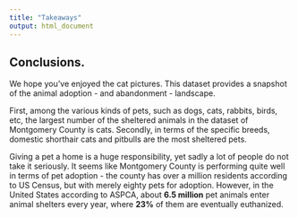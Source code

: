 ```yaml
---
title: "Takeaways"
output: html_document
---
```


## Conclusions.

We hope you've enjoyed the cat pictures.
This dataset provides a snapshot of the animal adoption -
and abandonment - landscape.

First, among the various kinds of pets, such as dogs, cats, rabbits,
birds, etc, the largest number of the sheltered animals in the dataset
of Montgomery County is cats.
Secondly, in terms of the specific breeds, domestic shorthair cats and
pitbulls are the most sheltered pets.

Giving a pet a home is a huge responsibility, yet sadly a lot of people
do not take it seriously.
It seems like Montgomery County is performing quite well
in terms of pet adoption - the county has over a million residents
according to US Census, but with merely eighty pets for adoption.
However, in the United States according to ASPCA, about **6.5 million**
pet animals enter animal shelters every year, where **23%** of them
are eventually euthanized.
